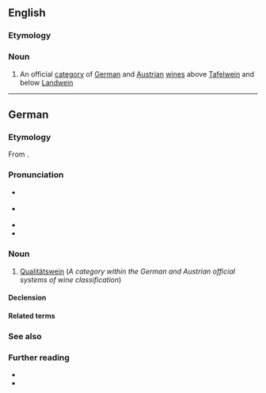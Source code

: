==English==

===Etymology===
{{uder|en|de|-}}

===Noun===
{{en-noun}}

# An official [[category]] of [[German]] and [[Austrian]] [[wine]]s above [[Tafelwein]] and below [[Landwein]]

----

==German==
{{wikipedia|lang=de}}

===Etymology===
From {{affix|de|Qualität|-s-|Wein}}.

===Pronunciation===
* {{IPA|de|/kvaliˈtɛːtsˌvaɪ̯n/}} {{qualifier|standard; used naturally in western Germany and Switzerland}}
* {{IPA|de|/kvaliˈteːtsˌvaɪ̯n/}} {{qualifier|overall more common; particularly northern and eastern regions}}
* {{audio|de|De-Qualitätswein.ogg|Audio}}
* {{hyphenation|de|Qua|li|täts|wein}}

===Noun===
{{de-noun|m,(e)s}}

# [[#English|Qualitätswein]] (''A category within the German and Austrian official systems of wine classification'')

====Declension====
{{de-ndecl|m,(e)s}}

====Related terms====
{{col3|de
|Weinrebe
|Weintraube
|Weißwein
|Rotwein
|Landwein
|Tafelwein
|Prädikatswein
|Eiswein
|Glühwein
}}

===See also===
{{col3|de
|Großes Gewächs
|geschützte Ursprungsbezeichnung
|Riesling
|Silvaner
|Gewürztraminer
|Müller-Thurgau
|Gutedel
|Weißburgunder
|Grauburgunder
|Spätburgunder
|Spätlese
|Auslese
|Beerenauslese
|Trockenbeerenauslese
|Federweißer
}}

===Further reading===
* {{R:Duden}}
* {{R:DWDS}}

{{C|de|Wines}}